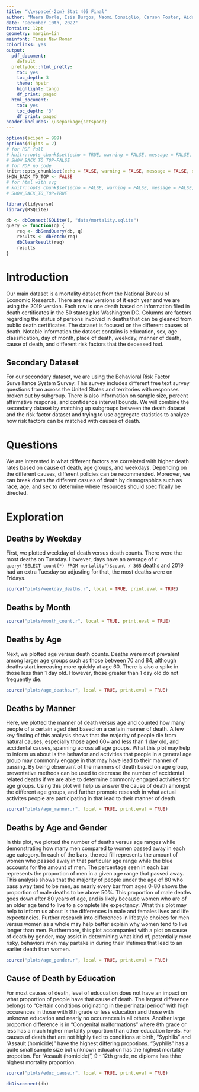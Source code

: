 ```yaml
---
title: "\\vspace{-2cm} Stat 405 Final"
author: "Meera Borle, Isis Burgos, Naomi Consiglio, Carson Foster, Aidan Gerber"
date: "December 10th, 2022"
fontsize: 12pt
geometry: margin=1in
mainfont: Times New Roman
colorlinks: yes
output:
  pdf_document:
    default
  prettydoc::html_pretty:
    toc: yes
    toc_depth: 3
    theme: hpstr
    highlight: tango
    df_print: paged
  html_document:
    toc: yes
    toc_depth: '3'
    df_print: paged
header-includes: \usepackage{setspace}
---
```

\doublespacing
```r
options(scipen = 999)
options(digits = 2)
# for PDF full
# knitr::opts_chunk$set(echo = TRUE, warning = FALSE, message = FALSE, dev = 'png')
# SHOW_BACK_TO_TOP=FALSE
# for PDF no code
knitr::opts_chunk$set(echo = FALSE, warning = FALSE, message = FALSE, dev = "png", results = "hide", out.width = "100%", fig.align = "center", dpi = 300)
SHOW_BACK_TO_TOP <- FALSE
# for html with svg
# knitr::opts_chunk$set(echo = FALSE, warning = FALSE, message = FALSE, dev = 'svglite', out.width="100%")
# SHOW_BACK_TO_TOP=TRUE
```

```r
library(tidyverse)
library(RSQLite)
```

```r
db <- dbConnect(SQLite(), "data/mortality.sqlite")
query <- function(q) {
    req <- dbSendQuery(db, q)
    results <- dbFetch(req)
    dbClearResult(req)
    results
}
```
# Introduction
Our main dataset is a mortality dataset from the National Bureau of Economic Research. There are new versions of it each year and we are using the 2019 version. Each row is one death based on information filed in death certificates in the 50 states plus Washington DC. Columns are factors regarding the status of persons involved in deaths that can be gleaned from public death certificates. The dataset is focused on the different causes of death. Notable information the dataset contains is education, sex, age classification, day of month, place of death, weekday, manner of death, cause of death, and different risk factors that the deceased had.

## Secondary Dataset
For our secondary dataset, we are using the Behavioral Risk Factor Surveillance System Survey. This survey includes different free text survey questions from across the United States and territories with responses broken out by subgroup. There is also information on sample size, percent affirmative response, and confidence interval bounds. We will combine the secondary dataset by matching up subgroups between the death dataset and the risk factor dataset and trying to use aggregate statistics to analyze how risk factors can be matched with causes of death.

# Questions
We are interested in what different factors are correlated with higher death rates based on cause of death, age groups, and weekdays. Depending on the different causes, different policies can be recommended. Moreover, we can break down the different casues of death by demographics such as race, age, and sex to determine where resources should specifically be directed. 

# Exploration
## Deaths by Weekday
First, we plotted weekday of death versus death counts. There were the most deaths on Tuesday. However, days have an average of `r query("SELECT count(*) FROM mortality")$count / 365` deaths and 2019 had an extra Tuesday so adjusting for that, the most deaths were on Fridays.

```r
source("plots/weekday_deaths.r", local = TRUE, print.eval = TRUE)
```

## Deaths by Month
```r
source("plots/month_count.r", local = TRUE, print.eval = TRUE)
```

## Deaths by Age
Next, we plotted age versus death counts. Deaths were most prevalent among larger age groups such as those between 70 and 84, although deaths start increasing more quickly at age 60. There is also a spike in those less than 1 day old. However, those greater than 1 day old do not frequently die.

```r
source("plots/age_deaths.r", local = TRUE, print.eval = TRUE)
```

## Deaths by Manner
Here, we plotted the manner of death versus age and counted how many people of a certain aged died based on a certain manner of death. A few key finding of this analysis shows that the majority of people die from natural causes, especially those aged 60+ and less than 1 day old, and accidental causes, spanning across all age groups. What this plot may help to inform us about is the behavior and activities that people in a general age group may commonly engage in that may have lead to their manner of passing. By being observant of the manners of death based on age group, preventative methods can be used to decrease the number of accidental related deaths if we are able to determine commonly engaged activities for age groups. Using this plot will help us answer the cause of death amongst the different age groups, and further promote research in what actual activites people are participating in that lead to their manner of death.

```r
source("plots/age_manner.r", local = TRUE, print.eval = TRUE)
```

## Deaths by Age and Gender
In this plot, we plotted the number of deaths versus age ranges while demonstrating how many men compared to women passed away in each age category. In each of the bars, the red fill represents the amount of women who passed away in that particular age range while the blue accounts for the amount of men. The percentage seen in each bar represents the proportion of men in a given age range that passed away. This analysis shows that the majority of people under the age of 80 who pass away tend to be men, as nearly every bar from ages 0-80 shows the proportion of male deaths to be above 50%. This proportion of male deaths goes down after 80 years of age, and is likely because women who are of an older age tend to live to a complete life expectancy. What this plot may help to inform us about is the differences in male and females lives and life expectancies. Further research into differences in lifestyle choices for men versus women as a whole may help better explain why women tend to live longer than men. Furthermore, this plot accompanied with a plot on cause of death by gender, may assist in determining what kind of, potentially more risky, behaviors men may partake in during their lifetimes that lead to an earlier death than women.
```r
source("plots/age_gender.r", local = TRUE, print.eval = TRUE)
```

## Cause of Death by Education
For most causes of death, level of educuation does not have an impact on what proportion of people have that cause of death. The largest difference belongs to "Certain conditions originating in the perinatal period" with high occurences in those with 8th grade or less education and those with unknown education and nearly no occurences in all others. Another large proportion difference is in "Congenital malformations" where 8th grade or less has a much higher mortality proportion than other education levels. For causes of death that are not highly tied to conditions at birth, "Syphilis" and "Assault (homicide)" have the highest differing propotions. "Syphilis" has a quite small sample size but unknown education has the highest mortality propotion. For "Assault (homicide)", 9 - 12th grade, no diploma has thhe highest mortality proportion.
```r
source("plots/educ_cause.r", local = TRUE, print.eval = TRUE)
```

```r
dbDisconnect(db)
```